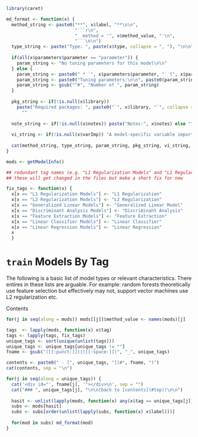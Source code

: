 
```r
library(caret)

md_format <- function(x) {
  method_string <- paste0("**", x$label, "**\n\n",
                          "```r\n",
                          "  method = '", x$method_value, "'\n",
                          "```\n\n")
  type_string <- paste("Type: ", paste(x$type, collapse = ", "), "\n\n")
  
  if(all(x$parameters$parameter == "parameter")) {
    param_string <- "No tuning parameters for this model\n\n"
  } else {
    param_string <- paste0(" * `", x$parameters$parameter, "` (", x$parameters$label, ")\n", sep = "")
    param_string <- paste0("Tuning parameters:\n\n", paste0(param_string, collapse = ""), "\n")
    param_string <- gsub("^#", "Number of ", param_string)
  }
  
  pkg_string <- if(!is.null(x$library)) 
    paste("Required packages: ", paste0("`", x$library, "`", collapse = ", "), "\n\n") else 
      ""
  
  note_string <- if(!is.null(x$notes)) paste("Notes:", x$notes) else ""
  
  vi_string <- if(!is.null(x$varImp)) "A model-specific variable importance metric is available. " else ""
  
  cat(method_string, type_string, param_string, pkg_string, vi_string, note_string, "\n\n", sep = "")
}

mods <- getModelInfo()

## redundant tag names (e.g. "L1 Regularization Models" and "L1 Regularization")
## these will get changed in the files but make a short fix for now

fix_tags <- function(x) {
  x[x == "L1 Regularization Models"] <- "L1 Regularization"
  x[x == "L2 Regularization Models"] <- "L2 Regularization"
  x[x == "Generalized Linear Models"] <- "Generalized Linear Model"
  x[x == "Discriminant Analysis Models"] <- "Discriminant Analysis"
  x[x == "Feature Extraction Models"] <- "Feature Extraction"  
  x[x == "Linear Classifier Models"] <- "Linear Classifier"    
  x[x == "Linear Regression Models"] <- "Linear Regression"     
  x
  }
```

# `train` Models By Tag

The following is a basic list of model types or relevant characteristics. There entires in these lists are arguable. For example: random forests theoretically use feature selection but effectively may not, support vector machines use L2 regularization etc. 

<div id="top"></div>
Contents

```r
for(j in seq(along = mods)) mods[[j]]$method_value <- names(mods)[j]

tags  <- lapply(mods, function(x) x$tag)
tags <- lapply(tags, fix_tags)
unique_tags <- sort(unique(unlist(tags)))
unique_tags <- unique_tags[unique_tags != ""]
fname <- gsub("([[:punct:]])|([[:space:]])", "_", unique_tags)

contents <- paste0(" - [", unique_tags, "](#", fname, ")")
cat(contents, sep = "\n")
```


```r
for(j in seq(along = unique_tags)) {
  cat('<div id="', fname[j], '"></div>\n', sep = "")
  cat("### ", unique_tags[j], "\n\n(back to [contents](#top))\n\n")
  
  hasit <- unlist(lapply(mods, function(x) any(x$tag == unique_tags[j])))
  subs <- mods[hasit]
  subs <- subs[order(unlist(lapply(subs, function(x) x$label)))]
  
  for(mod in subs) md_format(mod)
}
```
